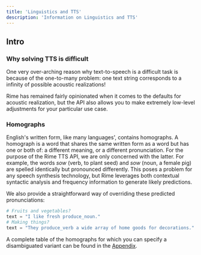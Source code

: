 ```yaml
---
title: 'Linguistics and TTS'
description: 'Information on Linguistics and TTS'
---
```


## Intro
### Why solving TTS is difficult

One very over-arching reason why text-to-speech is a difficult task is because of the one-to-many problem: one text string corresponds to a infinity of possible acoustic realizations!

Rime has remained fairly opinionated when it comes to the defaults for acoustic realization, but the API also allows you to make extremely low-level adjustments for your particular use case.

### Homographs

English's written form, like many languages', contains homographs. A homograph is a word that shares the same written form as a word but has one or both of: a different meaning, or a different pronunciation. For the purpose of the Rime TTS API, we are only concerned with the latter. For example, the words _sow_ (verb, to plant seed) and _sow_ (noun, a female pig) are spelled identically but pronounced differently. This poses a problem for any speech synthesis technology, but Rime leverages both contextual syntactic analysis and frequency information to generate likely predictions.

We also provide a straightforward way of overriding these predicted pronunciations:


```python Homograph Specification Example
# Fruits and vegetables?
text = "I like fresh produce_noun."
# Making things?
text = "They produce_verb a wide array of home goods for decorations."
```

A complete table of the homographs for which you can specify a disambiguated variant can be found in the [Appendix](/api-reference/homographs).